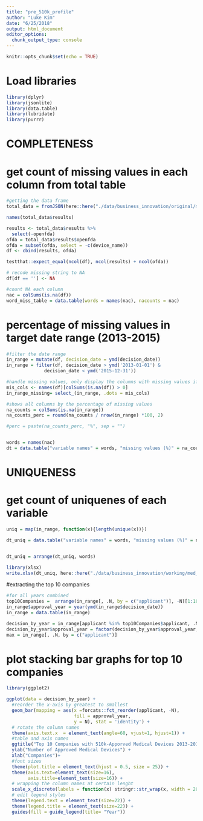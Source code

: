 ```yaml
---
title: "pre_510k_profile"
author: "Luke Kim"
date: "6/25/2018"
output: html_document
editor_options: 
  chunk_output_type: console
---
```


```r
knitr::opts_chunk$set(echo = TRUE)
```

# Load libraries
```r
library(dplyr)
library(jsonlite)
library(data.table)
library(lubridate)
library(purrr)
```

# COMPLETENESS
# get count of missing values in each column from total table
```r
#getting the data frame
total_data = fromJSON(here::here("./data/business_innovation/original/med_device/device-510k-0001-of-0001.json"))

names(total_data$results)

results <- total_data$results %>%
  select(-openfda)
ofda = total_data$results$openfda
ofda = subset(ofda, select = -c(device_name))
df <- cbind(results, ofda)

testthat::expect_equal(ncol(df), ncol(results) + ncol(ofda))
```

```r
# recode missing string to NA
df[df == ''] <- NA

#count NA each column
nac = colSums(is.na(df))
word_miss_table = data.table(words = names(nac), nacounts = nac)
```

# percentage of missing values in target date range (2013-2015)
```r
#filter the date range
in_range = mutate(df, decision_date = ymd(decision_date))
in_range = filter(df, decision_date > ymd('2013-01-01') &
              decision_date < ymd('2015-12-31'))

#handle missing values, only display the columns with missing values if needed
mis_cols <- names(df)[colSums(is.na(df)) > 0]
in_range_missing= select_(in_range, .dots = mis_cols)

#shows all columns by the percentage of missing values
na_counts = colSums(is.na(in_range))
na_counts_perc = round(na_counts / nrow(in_range) *100, 2)

#perc = paste(na_counts_perc, "%", sep = "")


words = names(nac)
dt = data.table("variable names" = words, "missing values (%)" = na_counts_perc)
```

# UNIQUENESS
# get count of uniquenes of each variable
```r
uniq = map(in_range, function(x){length(unique(x))})

dt_uniq = data.table("variable names" = words, "missing values (%)" = na_counts_perc, uniqueness = uniq)


dt_uniq = arrange(dt_uniq, words)
```


```r
library(xlsx)
write.xlsx(dt_uniq, here::here("./data/business_innovation/working/med_device_data/510_profile_chart.xlsx"))
```

#extracting the top 10 companies
```r
#for all years combined
top10Companies =  arrange(in_range[, .N, by = c("applicant")], -N)[1:10,]
in_range$approval_year = year(ymd(in_range$decision_date))
in_range = data.table(in_range)

decision_by_year = in_range[applicant %in% top10Companies$applicant, .N, by = c("applicant", "approval_year")]
decision_by_year$approval_year = factor(decision_by_year$approval_year, levels = c("2015", "2014", "2013"))
max = in_range[, .N, by = c("applicant")]
```

# plot stacking bar graphs for top 10 companies
```r
library(ggplot2)

ggplot(data = decision_by_year) +
  #reorder the x-axis by greatest to smallest
  geom_bar(mapping = aes(x =forcats::fct_reorder(applicant, -N),
                         fill = approval_year,
                         y = N), stat = 'identity') +
  # rotate the column names
  theme(axis.text.x  = element_text(angle=60, vjust=1, hjust=1)) +
  #table and axis names
  ggtitle("Top 10 Companies with 510k-Apporved Medical Devices 2013-2015") +
  ylab("Number of Approved Medical Devices") +
  xlab("Companies")+
  #font sizes
  theme(plot.title = element_text(hjust = 0.5, size = 25)) +
  theme(axis.text=element_text(size=16),
        axis.title=element_text(size=16)) +
  # wrapping the column names at certain lenght
  scale_x_discrete(labels = function(x) stringr::str_wrap(x, width = 20)) + 
  # edit legend styles
  theme(legend.text = element_text(size=22)) +
  theme(legend.title = element_text(size=22)) + 
  guides(fill = guide_legend(title= "Year"))

```
